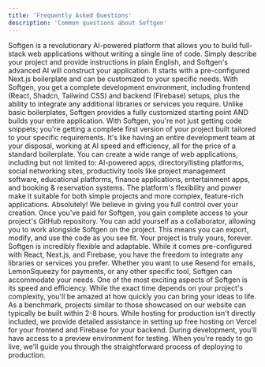 ```yaml
---
title: 'Frequently Asked Questions'
description: 'Common questions about Softgen'
---
```


<Accordion title="What is Softgen and how does it work?">
Softgen is a revolutionary AI-powered platform that allows you to build full-stack web applications without writing a single line of code. Simply describe your project and provide instructions in plain English, and Softgen's advanced AI will construct your application. It starts with a pre-configured Next.js boilerplate and can be customized to your specific needs. With Softgen, you get a complete development environment, including frontend (React, Shadcn, Tailwind CSS) and backend (Firebase) setups, plus the ability to integrate any additional libraries or services you require.
</Accordion>

<Accordion title="What makes Softgen different from other AI coding tools or boilerplates?">
Unlike basic boilerplates, Softgen provides a fully customized starting point AND builds your entire application. With Softgen, you're not just getting code snippets; you're getting a complete first version of your project built tailored to your specific requirements. It's like having an entire development team at your disposal, working at AI speed and efficiency, all for the price of a standard boilerplate.
</Accordion>

<Accordion title="What kind of projects can I build with Softgen?">
You can create a wide range of web applications, including but not limited to: AI-powered apps, directory/listing platforms, social networking sites, productivity tools like project management software, educational platforms, finance applications, entertainment apps, and booking & reservation systems. The platform's flexibility and power make it suitable for both simple projects and more complex, feature-rich applications.
</Accordion>

<Accordion title="Can I export the code and own my project?">
Absolutely! We believe in giving you full control over your creation. Once you've paid for Softgen, you gain complete access to your project's GitHub repository. You can add yourself as a collaborator, allowing you to work alongside Softgen on the project. This means you can export, modify, and use the code as you see fit. Your project is truly yours, forever.
</Accordion>

<Accordion title="Is my technology stack compatible with Softgen?">
Softgen is incredibly flexible and adaptable. While it comes pre-configured with React, Next.js, and Firebase, you have the freedom to integrate any libraries or services you prefer. Whether you want to use Resend for emails, LemonSqueezy for payments, or any other specific tool, Softgen can accommodate your needs.
</Accordion>

<Accordion title="How long does it take to build a project with Softgen?">
One of the most exciting aspects of Softgen is its speed and efficiency. While the exact time depends on your project's complexity, you'll be amazed at how quickly you can bring your ideas to life. As a benchmark, projects similar to those showcased on our website can typically be built within 2-8 hours.
</Accordion>

<Accordion title="Is hosting included with Softgen?">
While hosting for production isn't directly included, we provide detailed assistance in setting up free hosting on Vercel for your frontend and Firebase for your backend. During development, you'll have access to a preview environment for testing. When you're ready to go live, we'll guide you through the straightforward process of deploying to production.
</Accordion>

<ContactSupport />